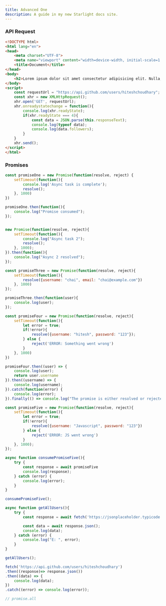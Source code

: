 ```yaml
---
title: Advanced One
description: A guide in my new Starlight docs site.
---
```


### API Request 
```html
<!DOCTYPE html>
<html lang="en">
<head>
    <meta charset="UTF-8">
    <meta name="viewport" content="width=device-width, initial-scale=1.0">
    <title>Document</title>
</head>
<body>
    <h2>Lorem ipsum dolor sit amet consectetur adipisicing elit. Nulla, tempore!</h2>
</body>
<script>
    const requestUrl = "https://api.github.com/users/hiteshchoudhary";
    const xhr = new XMLHttpRequest();
    xhr.open('GET', requestUrl);
    xhr.onreadystatechange = function(){
        console.log(xhr.readyState);
        if(xhr.readyState === 4){
            const data = JSON.parse(this.responseText);
            console.log(typeof data);
            console.log(data.followers);
        }
    }
    xhr.send();
</script>
</html>
```

### Promises  
```js 
const promiseOne = new Promise(function(resolve, reject) {
    setTimeout(function(){
        console.log('Async task is complete');
        resolve();
    }, 1000)
})

promiseOne.then(function(){
    console.log("Promise consumed");
});


new Promise(function(resolve, reject){
    setTimeout(function(){
        console.log("Async task 2");
        resolve();
    }, 1000);
}).then(function(){
    console.log("Async 2 resolved");
});

const promiseThree = new Promise(function(resolve, reject){
    setTimeout(function(){
        resolve({username: "chai", email: "chai@example.com"})
    }, 1000)
});

promiseThree.then(function(user){
    console.log(user);
});

const promiseFour = new Promise(function(resolve, reject){
    setTimeout(function(){
        let error = true;
        if(!error){
            resolve({username: "hitesh", password: "123"});
        } else {
            reject('ERROR: Something went wrong')
        }
    }, 1000)
})

promiseFour.then((user) => {
    console.log(user);
    return user.username
}).then((username) => {
    console.log(username);
}).catch(function(error) {
    console.log(error);
}).finally(() => console.log("The promise is either resolved or rejected"));

const promiseFive = new Promise(function(resolve, reject){
    setTimeout(function(){
        let error = true;
        if(!error){
            resolve({username: "Javascript", password: "123"})
        } else {
            reject('ERROR: JS went wrong')
        }
    }, 1000);
});

async function consumePromiseFive(){
    try {
        const response = await promiseFive
        console.log(response);
    } catch (error) {
        console.log(error);
    }
}

consumePromiseFive();

async function getAllUsers(){
    try {
        const response = await fetch('https://jsonplaceholder.typicode.com/users');

        const data = await response.json();
        console.log(data);
    } catch (error) {
        console.log("E: ", error);
    }
}

getAllUsers();

fetch('https://api.github.com/users/hiteshchoudhary')
.then((response)=> response.json())
.then((data) => {
    console.log(data);
})
.catch((error) => console.log(error));

// promise.all
```